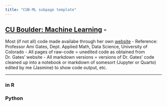 ```yaml
---
title: "CUB-ML subpage template"
---
```

## [CU Boulder: Machine Learning](../CUB-ML.qmd) - 
Most (if not all) code made availabe through her own [website](https://gatesboltonanalytics.com/)
- Reference: Professor Ami Gates, Dept. Applied Math, Data Science, University of Colorado
- All pages of raw-code = unedited code as obtained from Dr. Gates' website
- All markdown versions = versions of Dr. Gates' code cleaned up into a notebook or markdown of somesort (Jupyter or Quarto) edited by me (Jasmine) to show code output, etc.

---

### in R

### Python



